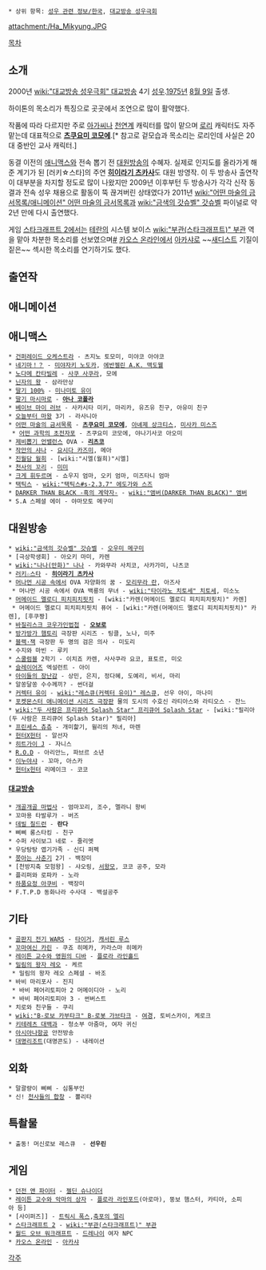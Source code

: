  * 상위 항목: [[성우 관련 정보/한국]], [[대교방송 성우극회]]

attachment:/Ha_Mikyung.JPG

[[목차]]
== 소개 ==
2000년 [[wiki:"대교방송 성우극회" 대교방송]] 4기 [[성우]].[[1975년]] [[8월 9일]] 출생.

하이톤의 목소리가 특징으로 곳곳에서 조연으로 많이 활약했다.

작품에 따라 다르지만 주로 [[아가씨]]나 [[천연]]계 캐릭터를 많이 맡으며 [[로리]] 캐릭터도 자주 맡는데 대표적으로 '''[[츠쿠요미 코모에]]'''.[* 참고로 겉모습과 목소리는 로리인데 사실은 20대 중반인 교사 캐릭터.]

동결 이전의 [[애니맥스]]와 전속 뽑기 전 [[대원방송]]의 수혜자. 실제로 인지도를 올라가게 해준 계기가 된 [러키☆스타]의 주연 '''[[히이라기 츠카사]]'''도 대원 방영작. 이 두 방송사 출연작이 대부분을 차지할 정도로 많이 나왔지만 2009년 이후부턴 두 방송사가 각각 신작 동결과 전속 성우 채용으로 활동이 뚝 끊겨버린 상태였다가 2011년  [[wiki:"어떤 마술의 금서목록/애니메이션" 어떤 마술의 금서목록]]과 [[wiki:"금색의 갓슈벨" 갓슈벨]] 파이널로 약 2년 만에 다시 출연했다.

게임 [[스타크래프트 2]]에서는 [[테란]]의 시스템 보이스 [[wiki:"부관(스타크래프트)" 부관]] 역을 맡아 차분한 목소리를 선보였으며[http://www.youtube.com/watch?v=F1sf2Tas-BI #] [[카오스 온라인]]에서 [[아카샤]]로 ~~[[새디스트]] 기질이 짙은~~ 섹시한 목소리를 연기하기도 했다.

== 출연작 ==
== 애니메이션 ==
== 애니맥스 ==
 * [[건퍼레이드 오케스트라]] - 츠지노 토모미, 미야코 아야코
 * [[네기마！？]] - [[미야자키 노도카]], [[에반젤린 A.K. 맥도웰]]
 * [[노다메 칸타빌레]] - [[사쿠 사쿠라]], 모에
 * [[닌자의 왕]] - 삼라만상
 * [[딸기 100%]] - [[미나미토 유이]]
 * [[딸기 마시마로]] - '''[[아나 코폴라]]'''
 * [[베이브 마이 러브]] - 사카시타 미키, 마리카, 유즈유 친구, 아유미 친구
 * [[오늘부터 마왕]] 3기 - 라사니아
 * [[어떤 마술의 금서목록]] - '''[[츠쿠요미 코모에]]''', [[아녜제 상크티스]], [[미사카 미스즈]]
  * [[어떤 과학의 초전자포]] - 츠쿠요미 코모에, 야나기사코 아오미
 * [[제비뽑기 언밸런스]] OVA - '''[[리츠코 큐벨 케텐크라드|리츠코]]'''
 * [[작안의 샤나]] - [[요시다 카즈미]], 메아
 * [[진월담 월희]] - [wiki:"시엘(월희)"시엘]
 * [[천사의 꼬리]] - [[고양이 타마미|미미]]
 * [[크게 휘두르며]] - 쇼우지 엄마, 오키 엄마, 미즈타니 엄마
 * [[택틱스]] - [[wiki:"택틱스#s-2.3.7" 에도가와 스즈]]
 * [[DARKER THAN BLACK -흑의 계약자-]] - [[wiki:"앰버(DARKER THAN BLACK)" 앰버]]
 * S.A 스페셜 에이 - 야마모토 메구미

== 대원방송 ==
 * [[wiki:"금색의 갓슈벨" 갓슈벨]] - [[오우미 메구미]]
 * [극상학생회] - 아오키 마미, 카렌
 * [[wiki:"나나(만화)" 나나]] - 카와무라 사치코, 사카가미, 나츠코
 * [[러키☆스타]] - '''[[히이라기 츠카사]]'''
 * [[머나먼 시공 속에서]] OVA 자양화의 꿈 - [[모리무라 란]], 아즈사
  * 머나먼 시공 속에서 OVA 백룡의 무녀 - [[wiki:"타이라노 치토세" 치토세]], 미소노
 * [[머메이드 멜로디 피치피치핏치]] - [wiki:"카렌(머메이드 멜로디 피치피치핏치)" 카렌]
  * 머메이드 멜로디 피치피치핏치 퓨어 - [wiki:"카렌(머메이드 멜로디 피치피치핏치)" 카렌], [후쿠짱]
 * [[바질리스크 코우가인법첩]] - '''[[오보로]]'''
 * [[방가방가 햄토리]] 극장판 시리즈 - 팅클, 노나, 미주
 * [[블랙·잭]] 극장판 두 명의 검은 의사 - 미도리
 * 수지와 마빈 - 루키
 * [[스쿨럼블]] 2학기 - 이치죠 카렌, 사사쿠라 요코, 표토르, 미오
 * [[슬레이어즈]] 엑설런트 - 아이
 * [[아이들의 장난감]] - 상민, 은지, 정다혜, 도예리, 비서, 마리
 * 알쏭달쏭 수수께끼? - 썬더걸
 * [[커렉터 유이]] - [[wiki:"레스큐(커렉터 유이)" 레스큐]], 선우 아이, 마나미
 * [[포켓몬스터 애니메이션 시리즈/극장판|포켓몬스터 애니메이션 시리즈 극장판]] 물의 도시의 수호신 라티아스와 라티오스 - 잔느
 * [[wiki:"두 사람은 프리큐어 Splash Star" 프리큐어 Splash Star]] - [wiki:"필리아(두 사람은 프리큐어 Splash Star)" 필리아]
 * [[프린세스 츄츄]] - 개미핥기, 윌리의 처녀, 마렌
 * [[헌터X헌터]] - 알선자
 * [[히트가이 J]] - 자니스
 * [[R.O.D]] - 아리안느, 파브르 소년
 * [[이누야샤]] - 꼬마, 아스카
 * [[헌터x헌터]] 리메이크 - 코코

==== [[대교방송]] ====
 * [[개골개골 마법사]] - 엄마꼬리, 조수, 멜라니 왕비
 * 꼬마용 타발루가 - 버즈
 * [[진 여신전생 데빌 칠드런 빛의 서·어둠의 서|데빌 칠드런]] - '''란다'''
 * 삐삐 롱스타킹 - 친구
 * 수퍼 사이보그 네로 - 줄리엣
 * 우당탕탕 엽기가족 - 신디 퍼펙
 * [[쫑아는 사춘기]] 2기 - 백장미
 * [천방지축 모험왕] - 샤오링, [[서왕모]], 코코 공주, 모라
 * 플리퍼와 로파카 - 노라
 * [[하품요정 아쿠비]] - 백장미
 * F.T.P.D 동화나라 수사대 - 백설공주

== 기타 ==
 * [[골판지 전기 WARS]] - [[하마사키 타이가|타이거]], [[캐서린 루스]]
 * [[꼬마여신 카린]] - 쿠죠 히메카, 카라스마 히메카
 * [[레이튼 교수와 영원의 디바]] - [[아로마 라인포드|플로라 라인홀드]]
 * [[밀림의 왕자 레오]] - 케르
  * 밀림의 왕자 레오 스페셜 - 바조
 * 바비 마리포사 - 진지
  * 바비 페어리토피아 2 머메이디아 - 노리
  * 바비 페어리토피아 3 - 썬버스트
 * 치로와 친구들 - 쿠리
 * [[wiki:"B-로보 카부타크" B-로봇 가브타크]] - [[여경]], 토비스카이, 케로크
 * [[키테레츠 대백과]] - 청소부 아줌마, 여자 귀신
 * [[아시아나항공]] 안전방송
 * [[대명리조트]](대명콘도) - 내레이션
== 외화 ==
 * 말괄량이 삐삐 - 심통부인
 * 신! [[천사들의 합창]] - 뽈리타

== 특촬물 ==
 * 출동! 머신로보 레스큐  - '''선우린'''

== 게임 ==
 * [[던전 앤 파이터]] - [[젤딘 슈나이더]]
 * [[레이튼 교수와 악마의 상자]] - [[플로라 라인포드]](아로마), 뚱보 햄스터, 카티아, 소피아 등]
 * [사이퍼즈]] - [[트릭시 폭스]],[[축포의 엘리]]
 * [[스타크래프트 2]] - [[wiki:"부관(스타크래프트)" 부관]]
 * [[월드 오브 워크래프트]] - [[드레나이]] 여자 NPC
 * [[카오스 온라인]] - [[아카샤]]
 
[[각주]]
